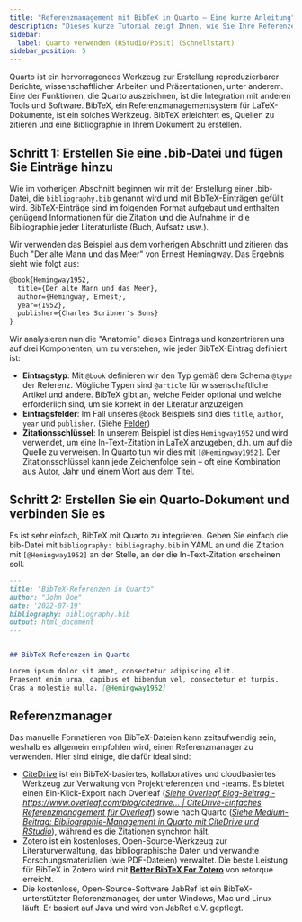 ```yaml
---
title: "Referenzmanagement mit BibTeX in Quarto – Eine kurze Anleitung"
description: "Dieses kurze Tutorial zeigt Ihnen, wie Sie Ihre Referenzen mit BibTeX verwalten. BibTeX ist eine Referenzmanagement-Software, die es Ihnen ermöglicht, Ihre Referenzen in einem einfachen, benutzerfreundlichen Format zu speichern und zu organisieren."
sidebar:
  label: Quarto verwenden (RStudio/Posit) (Schnellstart)
sidebar_position: 5
---
```



Quarto ist ein hervorragendes Werkzeug zur Erstellung reproduzierbarer Berichte, wissenschaftlicher Arbeiten und Präsentationen, unter anderem. Eine der Funktionen, die Quarto auszeichnen, ist die Integration mit anderen Tools und Software. BibTeX, ein Referenzmanagementsystem für LaTeX-Dokumente, ist ein solches Werkzeug. BibTeX erleichtert es, Quellen zu zitieren und eine Bibliographie in Ihrem Dokument zu erstellen.

<CiteDrive />

## Schritt 1: Erstellen Sie eine .bib-Datei und fügen Sie Einträge hinzu

Wie im vorherigen Abschnitt beginnen wir mit der Erstellung einer .bib-Datei, die `bibliography.bib` genannt wird und mit BibTeX-Einträgen gefüllt wird.
BibTeX-Einträge sind im folgenden Format aufgebaut und enthalten genügend Informationen für die Zitation und die Aufnahme in die Bibliographie jeder Literaturliste (Buch, Aufsatz usw.).

Wir verwenden das Beispiel aus dem vorherigen Abschnitt und zitieren das Buch "Der alte Mann und das Meer" von Ernest Hemingway. Das Ergebnis sieht wie folgt aus:

```latex
@book{Hemingway1952,
  title={Der alte Mann und das Meer},
  author={Hemingway, Ernest},
  year={1952},
  publisher={Charles Scribner's Sons}
}
```

Wir analysieren nun die "Anatomie" dieses Eintrags und konzentrieren uns auf drei Komponenten, um zu verstehen, wie jeder BibTeX-Eintrag definiert ist:

* **Eintragstyp**: Mit `@book` definieren wir den Typ gemäß dem Schema `@type` der Referenz. Mögliche Typen sind `@article` für wissenschaftliche Artikel und andere. BibTeX gibt an, welche Felder optional und welche erforderlich sind, um sie korrekt in der Literatur anzuzeigen.
* **Eintragsfelder**: Im Fall unseres `@book` Beispiels sind dies `title`, `author`, `year` und `publisher`. (Siehe [Felder](./fields))
* **Zitationsschlüssel**: In unserem Beispiel ist dies `Hemingway1952` und wird verwendet, um eine In-Text-Zitation in LaTeX anzugeben, d.h. um auf die Quelle zu verweisen. In Quarto tun wir dies mit `[@Hemingway1952]`. Der Zitationsschlüssel kann jede Zeichenfolge sein – oft eine Kombination aus Autor, Jahr und einem Wort aus dem Titel.

## Schritt 2: Erstellen Sie ein Quarto-Dokument und verbinden Sie es

Es ist sehr einfach, BibTeX mit Quarto zu integrieren. Geben Sie einfach die bib-Datei mit `bibliography: bibliography.bib` in YAML an und die Zitation mit `[@Hemingway1952]` an der Stelle, an der die In-Text-Zitation erscheinen soll.

```md
---
title: "BibTeX-Referenzen in Quarto"
author: "John Doe"
date: '2022-07-19'
bibliography: bibliography.bib
output: html_document
---


## BibTeX-Referenzen in Quarto

Lorem ipsum dolor sit amet, consectetur adipiscing elit.
Praesent enim urna, dapibus et bibendum vel, consectetur et turpis.
Cras a molestie nulla. [@Hemingway1952]


```

## Referenzmanager

Das manuelle Formatieren von BibTeX-Dateien kann zeitaufwendig sein, weshalb es allgemein empfohlen wird, einen Referenzmanager zu verwenden. Hier sind einige, die dafür ideal sind:

* [CiteDrive](https://www.citedrive.com/) ist ein BibTeX-basiertes, kollaboratives und cloudbasiertes Werkzeug zur Verwaltung von Projektreferenzen und -teams. Es bietet einen Ein-Klick-Export nach Overleaf ([*Siehe Overleaf Blog-Beitrag - https://www.overleaf.com/blog/citedrive... | CiteDrive-Einfaches Referenzmanagement für Overleaf*](https://www.overleaf.com/blog/citedrive-easy-reference-management-for-overleaf)) sowie nach Quarto ([*Siehe Medium-Beitrag: Bibliographie-Management in Quarto mit CiteDrive und RStudio*](https://citedrive.medium.com/bibliography-management-in-r-markdown-with-citedrive-and-rstudio-2585699dd619)), während es die Zitationen synchron hält.
* Zotero ist ein kostenloses, Open-Source-Werkzeug zur Literaturverwaltung, das bibliographische Daten und verwandte Forschungsmaterialien (wie PDF-Dateien) verwaltet. Die beste Leistung für BibTeX in Zotero wird mit **[Better BibTeX For Zotero](https://retorque.re/zotero-better-bibtex/)** von retorque erreicht.
* Die kostenlose, Open-Source-Software JabRef ist ein BibTeX-unterstützter Referenzmanager, der unter Windows, Mac und Linux läuft. Er basiert auf Java und wird von JabRef e.V. gepflegt.
